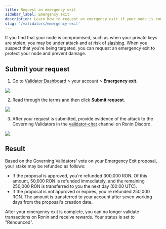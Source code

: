 ```yaml
---
title: Request an emergency exit
sidebar_label: Emergency exit
description: Learn how to request an emergency exit if your node is compromised.
slug: '/validators/emergency-exit'
---
```



If you find that your node is compromised, such as when your private keys are stolen, you may be under attack and at risk of [slashing](./../slashing/slashing.mdx). When you suspect that you're being targeted, you can request an emergency exit to protect your node and prevent damage.

## Submit your request

1. Go to [Validator Dashboard](https://validator.roninchain.com) > your account > **Emergency exit**.
<img src={exit} width={280} />

2. Read through the terms and then click **Submit request**.
<img src={stepOne} width={500} />

3. After your request is submitted, provide evidence of the attack to the Governing Validators in the [validator-chat](https://discord.com/channels/930892666705694800/1090764739858153553) channel on Ronin Discord.
<img src={stepTwo} width={500} />

## Result

Based on the Governing Validators' vote on your Emergency Exit proposal, your stake may be refunded as follows:

- If the proposal is approved, you're refunded 300,000 RON. Of this amount, 50,000 RON is refunded immediately, and the remaining 250,000 RON is transferred to you the next day (00:00 UTC).
- If the proposal is not approved or expires, you're refunded 250,000 RON. The amount is transferred to your account after seven working days from the proposal's creation date.

After your emergency exit is complete, you can no longer validate transactions on Ronin and receive rewards. Your status is set to "Renounced".
